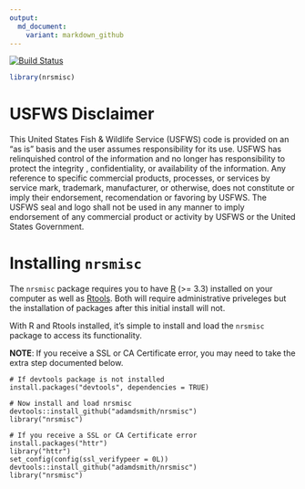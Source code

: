 ```yaml
---
output:
  md_document:
    variant: markdown_github
---
```


[![Build Status](https://travis-ci.org/adamdsmith/nrsmisc.png)](https://travis-ci.org/adamdsmith/nrsmisc)


```r
library(nrsmisc)
```

# USFWS Disclaimer

This United States Fish & Wildlife Service (USFWS) code is provided on an "as is" basis and the user assumes responsibility for its use.  USFWS has relinquished control of the information and no longer has responsibility to protect the integrity , confidentiality, or availability of the information.  Any reference to specific commercial products, processes, or services by service mark, trademark, manufacturer, or otherwise, does not constitute or imply their endorsement, recomendation or favoring by USFWS.  The USFWS seal and logo shall not be used in any manner to imply endorsement of any commercial product or activity by USFWS or the United States Government. 

# Installing `nrsmisc`

The `nrsmisc` package requires you to have [R](https://www.r-project.org/) (>= 3.3) installed on your computer as well as [Rtools](https://cran.r-project.org/bin/windows/Rtools/).  Both will require administrative priveleges but the installation of packages after this initial install will not.

With R and Rtools installed, it's simple to install and load the `nrsmisc` package to access its functionality. 

**NOTE**: If you receive a SSL or CA Certificate error, you may need to take the extra step documented below.  

```
# If devtools package is not installed
install.packages("devtools", dependencies = TRUE)

# Now install and load nrsmisc
devtools::install_github("adamdsmith/nrsmisc")
library("nrsmisc")

# If you receive a SSL or CA Certificate error
install.packages("httr")
library("httr")
set_config(config(ssl_verifypeer = 0L))
devtools::install_github("adamdsmith/nrsmisc")
library("nrsmisc")
```
